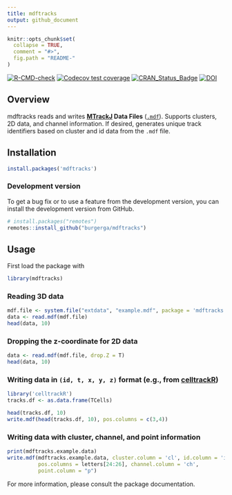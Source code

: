```yaml
---
title: mdftracks
output: github_document
---
```


<!-- README.md is generated from README.Rmd. Please edit that file -->

```r
knitr::opts_chunk$set(
  collapse = TRUE,
  comment = "#>",
  fig.path = "README-"
)
```

<!-- badges: start -->
[![R-CMD-check](https://github.com/burgerga/mdftracks/actions/workflows/R-CMD-check.yaml/badge.svg)](https://github.com/burgerga/mdftracks/actions/workflows/R-CMD-check.yaml)
[![Codecov test coverage](https://codecov.io/gh/burgerga/mdftracks/branch/master/graph/badge.svg)](https://app.codecov.io/gh/burgerga/mdftracks?branch=master)
[![CRAN_Status_Badge](http://www.r-pkg.org/badges/version/mdftracks)](https://cran.r-project.org/package=mdftracks)
[![DOI](https://zenodo.org/badge/DOI/10.5281/zenodo.4692671.svg)](https://doi.org/10.5281/zenodo.4692671)
<!-- badges: end -->

## Overview

mdftracks reads and writes **[MTrackJ](https://imagescience.org/meijering/software/mtrackj/) Data Files** ([`.mdf`](https://imagescience.org/meijering/software/mtrackj/format/)).
Supports clusters, 2D data, and channel information. If desired, generates
unique track identifiers based on cluster and id data from the `.mdf` file.

## Installation

```r
install.packages('mdftracks')
```

### Development version

To get a bug fix or to use a feature from the development version, you can install the development version from GitHub.

```r
# install.packages("remotes")
remotes::install_github("burgerga/mdftracks")

```


## Usage

First load the package with 
```r
library(mdftracks)
```

### Reading 3D data

```r
mdf.file <- system.file("extdata", "example.mdf", package = 'mdftracks')
data <- read.mdf(mdf.file)
head(data, 10)
```

### Dropping the z-coordinate for 2D data

```r
data <- read.mdf(mdf.file, drop.Z = T)
head(data, 10)
```

### Writing data in `(id, t, x, y, z)` format (e.g., from [celltrackR](https://github.com/ingewortel/celltrackR))

```r
library('celltrackR')
tracks.df <- as.data.frame(TCells)
```

```r
head(tracks.df, 10)
write.mdf(head(tracks.df, 10), pos.columns = c(3,4))
```

### Writing data with cluster, channel, and point information

```r
print(mdftracks.example.data)
write.mdf(mdftracks.example.data, cluster.column = 'cl', id.column = 'id',  
          pos.columns = letters[24:26], channel.column = 'ch', 
          point.column = "p")
```

For more information, please consult the package documentation.


